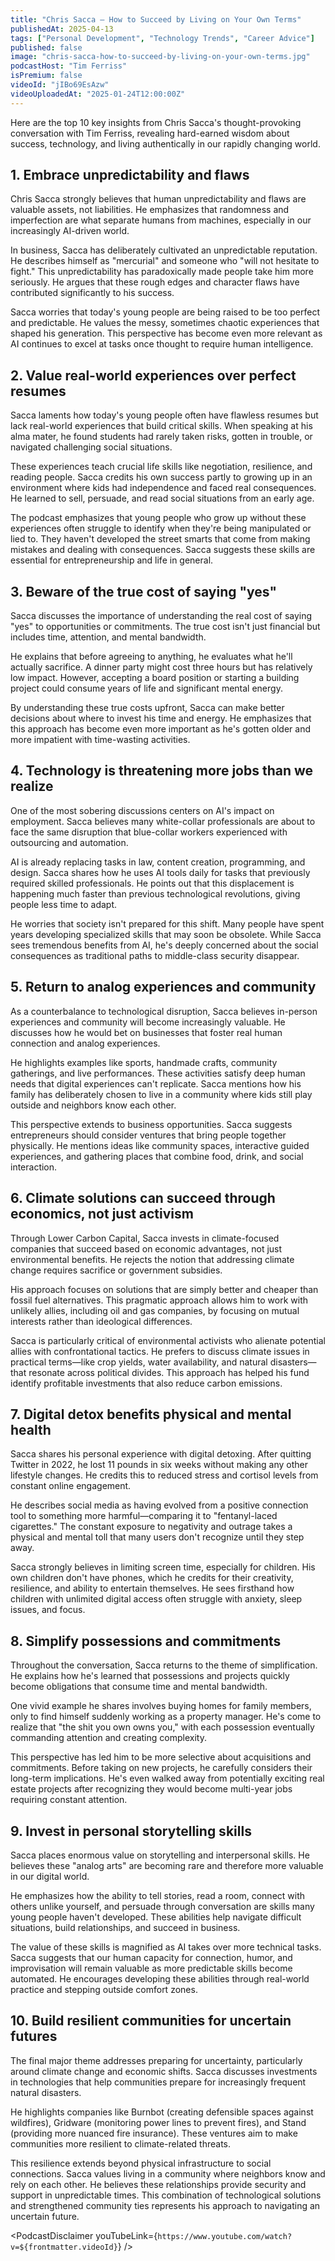 ```yaml
---
title: "Chris Sacca — How to Succeed by Living on Your Own Terms"
publishedAt: 2025-04-13
tags: ["Personal Development", "Technology Trends", "Career Advice"]
published: false
image: "chris-sacca-how-to-succeed-by-living-on-your-own-terms.jpg"
podcastHost: "Tim Ferriss"
isPremium: false
videoId: "jIBo69EsAzw"
videoUploadedAt: "2025-01-24T12:00:00Z"
---
```



<PodcastSummaryPageLayout frontmatter={frontmatter}>

Here are the top 10 key insights from Chris Sacca's thought-provoking conversation with Tim Ferriss, revealing hard-earned wisdom about success, technology, and living authentically in our rapidly changing world.

## 1. Embrace unpredictability and flaws

Chris Sacca strongly believes that human unpredictability and flaws are valuable assets, not liabilities. He emphasizes that randomness and imperfection are what separate humans from machines, especially in our increasingly AI-driven world.

In business, Sacca has deliberately cultivated an unpredictable reputation. He describes himself as "mercurial" and someone who "will not hesitate to fight." This unpredictability has paradoxically made people take him more seriously. He argues that these rough edges and character flaws have contributed significantly to his success.

Sacca worries that today's young people are being raised to be too perfect and predictable. He values the messy, sometimes chaotic experiences that shaped his generation. This perspective has become even more relevant as AI continues to excel at tasks once thought to require human intelligence.

## 2. Value real-world experiences over perfect resumes

Sacca laments how today's young people often have flawless resumes but lack real-world experiences that build critical skills. When speaking at his alma mater, he found students had rarely taken risks, gotten in trouble, or navigated challenging social situations.

These experiences teach crucial life skills like negotiation, resilience, and reading people. Sacca credits his own success partly to growing up in an environment where kids had independence and faced real consequences. He learned to sell, persuade, and read social situations from an early age.

The podcast emphasizes that young people who grow up without these experiences often struggle to identify when they're being manipulated or lied to. They haven't developed the street smarts that come from making mistakes and dealing with consequences. Sacca suggests these skills are essential for entrepreneurship and life in general.

## 3. Beware of the true cost of saying "yes"

Sacca discusses the importance of understanding the real cost of saying "yes" to opportunities or commitments. The true cost isn't just financial but includes time, attention, and mental bandwidth.

He explains that before agreeing to anything, he evaluates what he'll actually sacrifice. A dinner party might cost three hours but has relatively low impact. However, accepting a board position or starting a building project could consume years of life and significant mental energy.

By understanding these true costs upfront, Sacca can make better decisions about where to invest his time and energy. He emphasizes that this approach has become even more important as he's gotten older and more impatient with time-wasting activities.

## 4. Technology is threatening more jobs than we realize

One of the most sobering discussions centers on AI's impact on employment. Sacca believes many white-collar professionals are about to face the same disruption that blue-collar workers experienced with outsourcing and automation.

AI is already replacing tasks in law, content creation, programming, and design. Sacca shares how he uses AI tools daily for tasks that previously required skilled professionals. He points out that this displacement is happening much faster than previous technological revolutions, giving people less time to adapt.

He worries that society isn't prepared for this shift. Many people have spent years developing specialized skills that may soon be obsolete. While Sacca sees tremendous benefits from AI, he's deeply concerned about the social consequences as traditional paths to middle-class security disappear.

## 5. Return to analog experiences and community

As a counterbalance to technological disruption, Sacca believes in-person experiences and community will become increasingly valuable. He discusses how he would bet on businesses that foster real human connection and analog experiences.

He highlights examples like sports, handmade crafts, community gatherings, and live performances. These activities satisfy deep human needs that digital experiences can't replicate. Sacca mentions how his family has deliberately chosen to live in a community where kids still play outside and neighbors know each other.

This perspective extends to business opportunities. Sacca suggests entrepreneurs should consider ventures that bring people together physically. He mentions ideas like community spaces, interactive guided experiences, and gathering places that combine food, drink, and social interaction.

## 6. Climate solutions can succeed through economics, not just activism

Through Lower Carbon Capital, Sacca invests in climate-focused companies that succeed based on economic advantages, not just environmental benefits. He rejects the notion that addressing climate change requires sacrifice or government subsidies.

His approach focuses on solutions that are simply better and cheaper than fossil fuel alternatives. This pragmatic approach allows him to work with unlikely allies, including oil and gas companies, by focusing on mutual interests rather than ideological differences.

Sacca is particularly critical of environmental activists who alienate potential allies with confrontational tactics. He prefers to discuss climate issues in practical terms—like crop yields, water availability, and natural disasters—that resonate across political divides. This approach has helped his fund identify profitable investments that also reduce carbon emissions.

## 7. Digital detox benefits physical and mental health

Sacca shares his personal experience with digital detoxing. After quitting Twitter in 2022, he lost 11 pounds in six weeks without making any other lifestyle changes. He credits this to reduced stress and cortisol levels from constant online engagement.

He describes social media as having evolved from a positive connection tool to something more harmful—comparing it to "fentanyl-laced cigarettes." The constant exposure to negativity and outrage takes a physical and mental toll that many users don't recognize until they step away.

Sacca strongly believes in limiting screen time, especially for children. His own children don't have phones, which he credits for their creativity, resilience, and ability to entertain themselves. He sees firsthand how children with unlimited digital access often struggle with anxiety, sleep issues, and focus.

## 8. Simplify possessions and commitments

Throughout the conversation, Sacca returns to the theme of simplification. He explains how he's learned that possessions and projects quickly become obligations that consume time and mental bandwidth.

One vivid example he shares involves buying homes for family members, only to find himself suddenly working as a property manager. He's come to realize that "the shit you own owns you," with each possession eventually commanding attention and creating complexity.

This perspective has led him to be more selective about acquisitions and commitments. Before taking on new projects, he carefully considers their long-term implications. He's even walked away from potentially exciting real estate projects after recognizing they would become multi-year jobs requiring constant attention.

## 9. Invest in personal storytelling skills

Sacca places enormous value on storytelling and interpersonal skills. He believes these "analog arts" are becoming rare and therefore more valuable in our digital world.

He emphasizes how the ability to tell stories, read a room, connect with others unlike yourself, and persuade through conversation are skills many young people haven't developed. These abilities help navigate difficult situations, build relationships, and succeed in business.

The value of these skills is magnified as AI takes over more technical tasks. Sacca suggests that our human capacity for connection, humor, and improvisation will remain valuable as more predictable skills become automated. He encourages developing these abilities through real-world practice and stepping outside comfort zones.

## 10. Build resilient communities for uncertain futures

The final major theme addresses preparing for uncertainty, particularly around climate change and economic shifts. Sacca discusses investments in technologies that help communities prepare for increasingly frequent natural disasters.

He highlights companies like Burnbot (creating defensible spaces against wildfires), Gridware (monitoring power lines to prevent fires), and Stand (providing more nuanced fire insurance). These ventures aim to make communities more resilient to climate-related threats.

This resilience extends beyond physical infrastructure to social connections. Sacca values living in a community where neighbors know and rely on each other. He believes these relationships provide security and support in unpredictable times. This combination of technological solutions and strengthened community ties represents his approach to navigating an uncertain future.

<PodcastDisclaimer
  youTubeLink={`https://www.youtube.com/watch?v=${frontmatter.videoId}`}
/>

</PodcastSummaryPageLayout>
